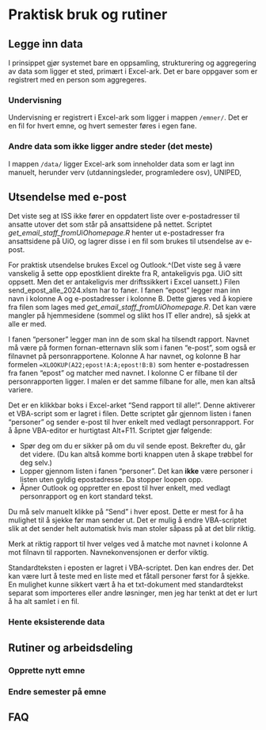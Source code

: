 # Praktisk bruk og rutiner


## Legge inn data 
I prinsippet gjør systemet bare en oppsamling, strukturering og aggregering av data som ligger et sted, primært i Excel-ark. Det er bare  oppgaver som er registrert med en person som aggregeres. 


### Undervisning 
Undervisning er registrert i Excel-ark som ligger i mappen `/emner/`. Det er en fil for hvert emne, og hvert semester føres i egen fane. 




### Andre data som ikke ligger andre steder (det meste)
I mappen `/data/` ligger Excel-ark som inneholder data som er lagt inn manuelt, herunder verv (utdanningsleder, programledere osv), UNIPED, 


## Utsendelse med e-post
Det viste seg at ISS ikke fører en oppdatert liste over e-postadresser til ansatte utover det som står på ansattsidene på nettet. Scriptet *get_email_staff_fromUiOhomepage.R* henter ut e-postadresser fra ansattsidene på UiO, og lagrer disse i en fil som brukes til utsendelse av e-post. 

For praktisk utsendelse brukes Excel og Outlook.^(Det viste seg å være vanskelig å sette opp epostklient direkte fra R, antakeligvis pga. UiO sitt oppsett. Men det er antakeligvis mer driftssikkert i Excel uansett.) Filen send_epost_alle_2024.xlsm har to faner. I fanen "epost" legger man inn navn i kolonne A og e-postadresser i kolonne B. Dette gjøres ved å kopiere fra filen som lages med *get_email_staff_fromUiOhomepage.R*. Det kan være mangler på hjemmesidene (sommel og slikt hos IT eller andre), så sjekk at alle er med. 

I fanen "personer" legger man inn de som skal ha tilsendt rapport. Navnet må være på formen fornan-etternavn slik som i fanen "e-post", som også er filnavnet på personrapportene. Kolonne A har navnet, og kolonne B har formelen `=XLOOKUP(A22;epost!A:A;epost!B:B)` som henter e-postadressen fra fanen "epost" og matcher med navnet. I kolonne C er filbane til der personrapporten ligger. I malen er det samme filbane for alle, men kan altså variere. 

Det er en klikkbar boks i Excel-arket "Send rapport til alle!". Denne aktiverer et VBA-script som er lagret i filen. Dette scriptet går gjennom listen i fanen "personer" og sender e-post til hver enkelt med vedlagt personrapport. For å åpne VBA-editor er hurtigtast  Alt+F11. Scriptet gjør følgende: 

* Spør deg om du er sikker på om du vil sende epost. Bekrefter du, går det videre. (Du kan altså komme borti knappen uten å skape trøbbel for deg selv.)
* Lopper gjennom listen i fanen "personer". Det kan **ikke** være personer i listen uten gyldig epostadresse. Da stopper loopen opp. 
* Åpner Outlook og oppretter en epost til hver enkelt, med vedlagt personrapport og en kort standard tekst. 

Du må selv manuelt klikke på "Send" i hver epost. Dette er mest for å ha mulighet til å sjekke før man sender ut. Det er mulig å endre VBA-scriptet slik at det sender helt automatisk hvis man stoler såpass på at det blir riktig. 

Merk at riktig rapport til hver velges ved å matche mot navnet i kolonne A mot filnavn til rapporten. Navnekonvensjonen er derfor viktig. 

Standardteksten i eposten er lagret i VBA-scriptet. Den kan endres der. Det kan være lurt å teste med en liste med et fåtall personer først for å sjekke. En mulighet kunne sikkert vært å ha et txt-dokument med standardtekst separat som importeres eller andre løsninger, men jeg har tenkt at det er lurt å ha alt samlet i en fil. 


### Hente eksisterende data



## Rutiner og arbeidsdeling  




### Opprette nytt emne 



### Endre semester på emne 





## FAQ






